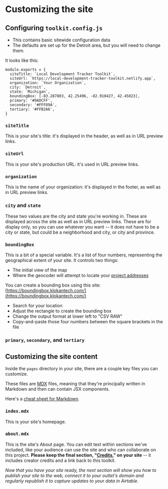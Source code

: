 
# Customizing the site

## Configuring `toolkit.config.js`

- This contains basic sitewide configuration data
- The defaults are set up for the Detroit area, but you will need to change them.

It looks like this:

```
module.exports = {
  siteTitle: `Local Development Tracker Toolkit`,
  siteUrl: `https://local-development-tracker-toolkit.netlify.app`,
  organization: `Your Organization`,
  city: `Detroit`,
  state: `Michigan`,
  boundingBox: [-83.287803, 42.25496, -82.910427, 42.45023],
  primary: '#9ADCFF',
  secondary: '#FFF89A',
  tertiary: '#FFB2A6',
}
```

### `siteTitle`

This is your site's title: it's displayed in the header, as well as in URL preview links.

### `siteUrl`

This is your site's production URL: it's used in URL preview links.

### `organization`

This is the name of your organization: it's displayed in the footer, as well as in URL preview links.

### `city` and `state`

These two values are the city and state you're working in. These are displayed across the site as well as in URL preview links. These are for display only, so you can use whatever you want -- it does not have to be a city or state, but could be a neighborhood and city, or city and province.

### `boundingBox`

This is a bit of a special variable. It's a list of four numbers, representing the geographical extent of your site. It controls two things:

- The initial view of the map
- Where the geocoder will attempt to locate your [project addresses](./setting-up-and-using-your-base#project-field-address)

You can create a bounding box using this site: [https://boundingbox.klokantech.com/](https://boundingbox.klokantech.com/)

- Search for your location
- Adjust the rectangle to create the bounding box
- Change the output format at lower left to "CSV RAW"
- Copy-and-paste those four numbers between the square brackets in the file

### `primary`, `secondary`, and `tertiary`

## Customizing the site content

Inside the `pages` directory in your site, there are a couple key files you can customize.

These files are [MDX]() files, meaning that they're principally written in Markdown and then can contain JSX components.

Here's a [cheat sheet for Markdown](https://www.markdownguide.org/basic-syntax/).

### `index.mdx`

This is your site's homepage.

### `about.mdx`

This is the site's About page. You can edit text within sections we've included, like your audience can use the site and who can collaborate on this project. **Please keep the final section, "[Credits](./about#credits)," on your site** -- it includes creator credits and a link back to this toolkit. 

*Now that you have your site ready, the next section will show you how to publish your site to the web, connect it to your outlet's domain and regularly republish it to capture updates to your data in Airtable.* 
<TableOfContents index={11} />
